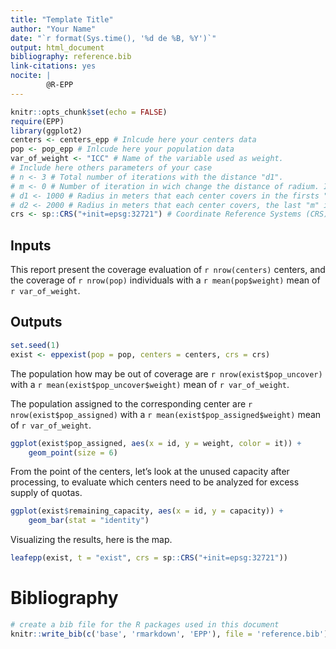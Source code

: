 ---
title: "Template Title"
author: "Your Name"
date: "`r format(Sys.time(), '%d de %B, %Y')`"
output: html_document
bibliography: reference.bib
link-citations: yes
nocite: |
        @R-EPP
---

```{r setup, include=FALSE}
knitr::opts_chunk$set(echo = FALSE)
require(EPP)
library(ggplot2)
centers <- centers_epp # Inlcude here your centers data
pop <- pop_epp # Inlcude here your population data
var_of_weight <- "ICC" # Name of the variable used as weight.
# Include here others parameters of your case
# n <- 3 # Total number of iterations with the distance "d1".
# m <- 0 # Number of iteration in wich change the distance of radium. If m>n only the first distance is usede.
# d1 <- 1000 # Radius in meters that each center covers in the firsts "n" iterations.
# d2 <- 2000 # Radius in meters that each center covers, the last "m" iterations. Default = d1 * 2
crs <- sp::CRS("+init=epsg:32721") # Coordinate Reference Systems (CRS).
```

## Inputs

This report present the coverage evaluation of `r nrow(centers)` centers, and the coverage of `r nrow(pop)` individuals with a `r mean(pop$weight)` mean of `r var_of_weight`.

## Outputs

```{r}
set.seed(1)
exist <- eppexist(pop = pop, centers = centers, crs = crs)
```

The population how may be out of coverage are `r nrow(exist$pop_uncover)` with a `r mean(exist$pop_uncover$weight)` mean of `r var_of_weight`.

The population assigned to the corresponding center are `r nrow(exist$pop_assigned)` with a `r mean(exist$pop_assigned$weight)` mean of `r var_of_weight`.

```{r}
ggplot(exist$pop_assigned, aes(x = id, y = weight, color = it)) + 
    geom_point(size = 6)
```

From the point of the centers, let's look at the unused capacity after processing, to evaluate which centers need to be analyzed for excess supply of quotas.

```{r}
ggplot(exist$remaining_capacity, aes(x = id, y = capacity)) + 
    geom_bar(stat = "identity")
```

Visualizing the results, here is the map.

```{r}
leafepp(exist, t = "exist", crs = sp::CRS("+init=epsg:32721"))
```


# Bibliography

```{r bib, include=FALSE}
# create a bib file for the R packages used in this document
knitr::write_bib(c('base', 'rmarkdown', 'EPP'), file = 'reference.bib')
```
